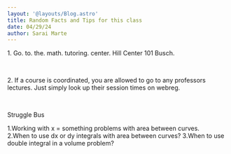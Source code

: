 ```yaml
---
layout: '@layouts/Blog.astro'
title: Random Facts and Tips for this class
date: 04/29/24
author: Sarai Marte
---
```


<span style=" font-family: var(--primaryFont);">


<li style = "list-style:none"> 1. Go. to. the. math. tutoring. center. Hill Center 101 Busch.  </li>

&nbsp;&nbsp;&nbsp;&nbsp;

<li style = "list-style:none"> 2. If a course is coordinated, you are allowed to go to any professors lectures. Just simply look up their session times on webreg. </li>


&nbsp;&nbsp;&nbsp;&nbsp;

Struggle Bus

1.Working with x = something problems with area between curves.  
2.When to use dx or dy integrals with area between curves? 
3.When to use double integral in a volume problem?  

</span>